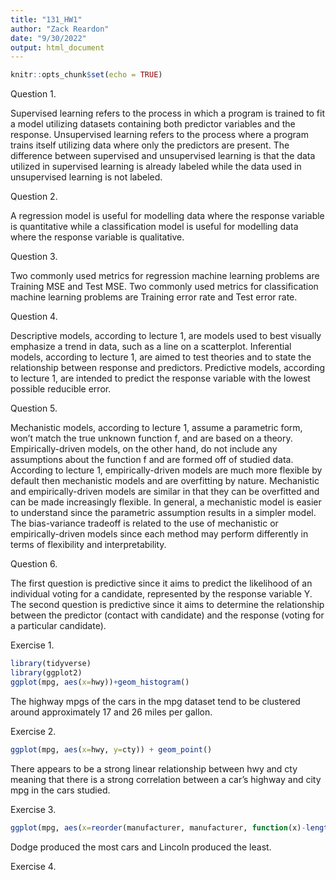 ```yaml
---
title: "131_HW1"
author: "Zack Reardon"
date: "9/30/2022"
output: html_document
---
```


```r
knitr::opts_chunk$set(echo = TRUE)
```

Question 1.

Supervised learning refers to the process in which a program is trained to fit a model utilizing datasets containing both predictor variables and the response. Unsupervised learning refers to the process where a program trains itself utilizing data where only the predictors are present. The difference between supervised and unsupervised learning is that the data utilized in supervised learning is already labeled while the data used in unsupervised learning is not labeled.

Question 2.

A regression model is useful for modelling data where the response variable is quantitative while a classification model is useful for modelling data where the response variable is qualitative.

Question 3.

Two commonly used metrics for regression machine learning problems are Training MSE and Test MSE. Two commonly used metrics for classification machine learning problems are Training error rate and Test error rate.

Question 4.

Descriptive models, according to lecture 1, are models used to best visually emphasize a trend in data, such as a line on a scatterplot. Inferential models, according to lecture 1, are aimed to test theories and to state the relationship between response and predictors. Predictive models, according to lecture 1, are intended to predict the response variable with the lowest possible reducible error.

Question 5.

Mechanistic models, according to lecture 1, assume a parametric form, won't match the true unknown function f, and are based on a theory. Empirically-driven models, on the other hand, do not include any assumptions about the function f and are formed off of studied data. According to lecture 1, empirically-driven models are much more flexible by default then mechanistic models and are overfitting by nature. Mechanistic and empirically-driven models are similar in that they can be overfitted and can be made increasingly flexible. In general, a mechanistic model is easier to understand since the parametric assumption results in a simpler model. The bias-variance tradeoff is related to the use of mechanistic or empirically-driven models since each method may perform differently in terms of flexibility and interpretability.

Question 6.

The first question is predictive since it aims to predict the likelihood of an individual voting for a candidate, represented by the response variable Y. The second question is predictive since it aims to determine the relationship between the predictor (contact with candidate) and the response (voting for a particular candidate).

Exercise 1.

```r
library(tidyverse)
library(ggplot2)
ggplot(mpg, aes(x=hwy))+geom_histogram()
```

The highway mpgs of the cars in the mpg dataset tend to be clustered around approximately 17 and 26 miles per gallon.

Exercise 2.

```r
ggplot(mpg, aes(x=hwy, y=cty)) + geom_point()
```

There appears to be a strong linear relationship between hwy and cty meaning that there is a strong correlation between a car's highway and city mpg in the cars studied.

Exercise 3.

```r
ggplot(mpg, aes(x=reorder(manufacturer, manufacturer, function(x)-length(x)))) + geom_bar() + coord_flip() + xlab("manufacturer")
```

Dodge produced the most cars and Lincoln produced the least.

Exercise 4.
